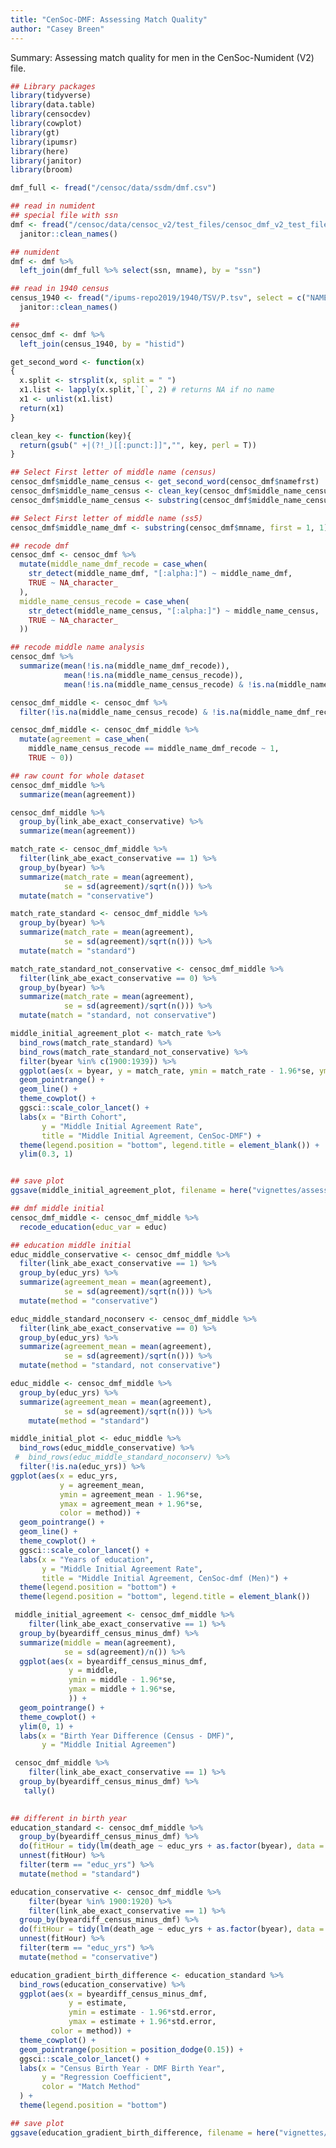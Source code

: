 ```yaml
---
title: "CenSoc-DMF: Assessing Match Quality"
author: "Casey Breen" 
---
```


Summary: Assessing match quality for men in the CenSoc-Numident (V2) file. 

```r
## Library packages 
library(tidyverse)
library(data.table)
library(censocdev)
library(cowplot)
library(gt)
library(ipumsr)
library(here)
library(janitor)
library(broom)
```


```r
dmf_full <- fread("/censoc/data/ssdm/dmf.csv")
```


```r
## read in numident 
## special file with ssn 
dmf <- fread("/censoc/data/censoc_v2/test_files/censoc_dmf_v2_test_file.csv") %>% 
  janitor::clean_names()

## numident 
dmf <- dmf %>% 
  left_join(dmf_full %>% select(ssn, mname), by = "ssn")

## read in 1940 census 
census_1940 <- fread("/ipums-repo2019/1940/TSV/P.tsv", select = c("NAMEFRST", "HISTID", "SERIALP", "AGE", "INCWAGE", "SEX", "EDUC", "RACE", "RELATE", "MARST", "SEI")) %>% 
  janitor::clean_names()

## 
censoc_dmf <- dmf %>% 
  left_join(census_1940, by = "histid")
```


```r
get_second_word <- function(x)
{
  x.split <- strsplit(x, split = " ")
  x1.list <- lapply(x.split,`[`, 2) # returns NA if no name
  x1 <- unlist(x1.list)
  return(x1)
}

clean_key <- function(key){
  return(gsub(" +|(?!_)[[:punct:]]","", key, perl = T))
}
```


```r
## Select First letter of middle name (census)
censoc_dmf$middle_name_census <- get_second_word(censoc_dmf$namefrst)
censoc_dmf$middle_name_census <- clean_key(censoc_dmf$middle_name_census)
censoc_dmf$middle_name_census <- substring(censoc_dmf$middle_name_census, 1, 1)

## Select First letter of middle name (ss5)
censoc_dmf$middle_name_dmf <- substring(censoc_dmf$mname, first = 1, 1)
```

```r
## recode dmf 
censoc_dmf <- censoc_dmf %>% 
  mutate(middle_name_dmf_recode = case_when(
    str_detect(middle_name_dmf, "[:alpha:]") ~ middle_name_dmf,
    TRUE ~ NA_character_
  ),
  middle_name_census_recode = case_when(
    str_detect(middle_name_census, "[:alpha:]") ~ middle_name_census,
    TRUE ~ NA_character_
  ))

## recode middle name analysis 
censoc_dmf %>% 
  summarize(mean(!is.na(middle_name_dmf_recode)),
            mean(!is.na(middle_name_census_recode)),
            mean(!is.na(middle_name_census_recode) & !is.na(middle_name_dmf_recode)))
```

```r
censoc_dmf_middle <- censoc_dmf %>% 
  filter(!is.na(middle_name_census_recode) & !is.na(middle_name_dmf_recode))

censoc_dmf_middle <- censoc_dmf_middle %>% 
  mutate(agreement = case_when(
    middle_name_census_recode == middle_name_dmf_recode ~ 1,
    TRUE ~ 0))
```

```r
## raw count for whole dataset
censoc_dmf_middle %>% 
  summarize(mean(agreement))

censoc_dmf_middle %>% 
  group_by(link_abe_exact_conservative) %>% 
  summarize(mean(agreement))
```

```r
match_rate <- censoc_dmf_middle %>% 
  filter(link_abe_exact_conservative == 1) %>% 
  group_by(byear) %>% 
  summarize(match_rate = mean(agreement),
            se = sd(agreement)/sqrt(n())) %>% 
  mutate(match = "conservative")

match_rate_standard <- censoc_dmf_middle %>% 
  group_by(byear) %>% 
  summarize(match_rate = mean(agreement),
            se = sd(agreement)/sqrt(n())) %>% 
  mutate(match = "standard")

match_rate_standard_not_conservative <- censoc_dmf_middle %>% 
  filter(link_abe_exact_conservative == 0) %>% 
  group_by(byear) %>% 
  summarize(match_rate = mean(agreement),
            se = sd(agreement)/sqrt(n())) %>% 
  mutate(match = "standard, not conservative")

middle_initial_agreement_plot <- match_rate %>% 
  bind_rows(match_rate_standard) %>% 
  bind_rows(match_rate_standard_not_conservative) %>% 
  filter(byear %in% c(1900:1939)) %>% 
  ggplot(aes(x = byear, y = match_rate, ymin = match_rate - 1.96*se, ymax = match_rate + 1.96*se,  color = match, shape = match)) + 
  geom_pointrange() + 
  geom_line() + 
  theme_cowplot() + 
  ggsci::scale_color_lancet() + 
  labs(x = "Birth Cohort",
       y = "Middle Initial Agreement Rate",
       title = "Middle Initial Agreement, CenSoc-DMF") + 
  theme(legend.position = "bottom", legend.title = element_blank()) + 
  ylim(0.3, 1)


## save plot 
ggsave(middle_initial_agreement_plot, filename = here("vignettes/assess_match_quality/figs/dmf_middle_initial_plot.pdf"), height = 5, width = 7)
```

```r
## dmf middle initial 
censoc_dmf_middle <- censoc_dmf_middle %>% 
  recode_education(educ_var = educ)

## education middle initial 
educ_middle_conservative <- censoc_dmf_middle %>% 
  filter(link_abe_exact_conservative == 1) %>% 
  group_by(educ_yrs) %>% 
  summarize(agreement_mean = mean(agreement),
            se = sd(agreement)/sqrt(n())) %>% 
  mutate(method = "conservative")

educ_middle_standard_noconserv <- censoc_dmf_middle %>% 
  filter(link_abe_exact_conservative == 0) %>% 
  group_by(educ_yrs) %>% 
  summarize(agreement_mean = mean(agreement),
            se = sd(agreement)/sqrt(n())) %>% 
  mutate(method = "standard, not conservative")

educ_middle <- censoc_dmf_middle %>% 
  group_by(educ_yrs) %>% 
  summarize(agreement_mean = mean(agreement),
            se = sd(agreement)/sqrt(n())) %>% 
    mutate(method = "standard")

middle_initial_plot <- educ_middle %>% 
  bind_rows(educ_middle_conservative) %>% 
 #  bind_rows(educ_middle_standard_noconserv) %>% 
  filter(!is.na(educ_yrs)) %>% 
ggplot(aes(x = educ_yrs,
           y = agreement_mean,
           ymin = agreement_mean - 1.96*se,
           ymax = agreement_mean + 1.96*se,
           color = method)) + 
  geom_pointrange() + 
  geom_line() + 
  theme_cowplot() + 
  ggsci::scale_color_lancet() + 
  labs(x = "Years of education",
       y = "Middle Initial Agreement Rate",
       title = "Middle Initial Agreement, CenSoc-dmf (Men)") + 
  theme(legend.position = "bottom") + 
  theme(legend.position = "bottom", legend.title = element_blank())

```

```r
 middle_initial_agreement <- censoc_dmf_middle %>% 
    filter(link_abe_exact_conservative == 1) %>% 
  group_by(byeardiff_census_minus_dmf) %>% 
  summarize(middle = mean(agreement),
            se = sd(agreement)/n()) %>% 
  ggplot(aes(x = byeardiff_census_minus_dmf, 
             y = middle,
             ymin = middle - 1.96*se,
             ymax = middle + 1.96*se,
             )) + 
  geom_pointrange() + 
  theme_cowplot() + 
  ylim(0, 1) + 
  labs(x = "Birth Year Difference (Census - DMF)",
       y = "Middle Initial Agreemen")

 censoc_dmf_middle %>% 
    filter(link_abe_exact_conservative == 1) %>% 
  group_by(byeardiff_census_minus_dmf) %>% 
   tally()
 
```



```r
## different in birth year 
education_standard <- censoc_dmf_middle %>% 
  group_by(byeardiff_census_minus_dmf) %>%
  do(fitHour = tidy(lm(death_age ~ educ_yrs + as.factor(byear), data = .))) %>% 
  unnest(fitHour) %>% 
  filter(term == "educ_yrs") %>% 
  mutate(method = "standard")

education_conservative <- censoc_dmf_middle %>% 
    filter(byear %in% 1900:1920) %>% 
    filter(link_abe_exact_conservative == 1) %>% 
  group_by(byeardiff_census_minus_dmf) %>%
  do(fitHour = tidy(lm(death_age ~ educ_yrs + as.factor(byear), data = .))) %>% 
  unnest(fitHour) %>% 
  filter(term == "educ_yrs") %>% 
  mutate(method = "conservative")

education_gradient_birth_difference <- education_standard %>%  
  bind_rows(education_conservative) %>% 
  ggplot(aes(x = byeardiff_census_minus_dmf, 
             y = estimate,
             ymin = estimate - 1.96*std.error,
             ymax = estimate + 1.96*std.error,
         color = method)) + 
  theme_cowplot() + 
  geom_pointrange(position = position_dodge(0.15)) + 
  ggsci::scale_color_lancet() + 
  labs(x = "Census Birth Year - DMF Birth Year",
       y = "Regression Coefficient",
       color = "Match Method"
  ) + 
  theme(legend.position = "bottom")

## save plot 
ggsave(education_gradient_birth_difference, filename = here("vignettes/assess_match_quality/figs/dmf_education_gradient_birth_difference.pdf"), height = 5, width = 7)
```





